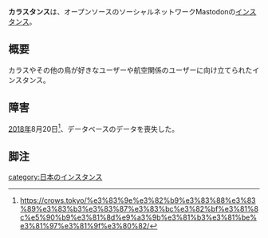 {{Infobox instance
| Name          = カラスタンス
| Image         = [[ファイル:カラスタンス.png|300px|カラスタンス]]
| Domain        = https://mdn.crows.tokyo/
| Admin         = [https://mdn.crows.tokyo/@toshiaki tosh1ak1]
| Country       = 日本
| Start         = 2017年4月19日
| Kifu          = [http://amzn.asia/ipA6T13 Amazon]
| Alias         = なし
}}'''カラスタンス'''は、オープンソースのソーシャルネットワークMastodonの[[インスタンス]]。

== 概要 ==
カラスやその他の鳥が好きなユーザーや航空関係のユーザーに向け立てられたインスタンス。

==障害==
[[2018年]]8月20日<ref>https://crows.tokyo/%e3%83%9e%e3%82%b9%e3%83%88%e3%83%89%e3%83%b3%e3%83%87%e3%83%bc%e3%82%bf%e3%81%8c%e5%90%b9%e3%81%8d%e9%a3%9b%e3%81%b3%e3%81%be%e3%81%97%e3%81%9f%e3%80%82/</ref>、データベースのデータを喪失した。

==脚注==
<references />

{{DEFAULTSORT:crows}}
[[category:日本のインスタンス]]